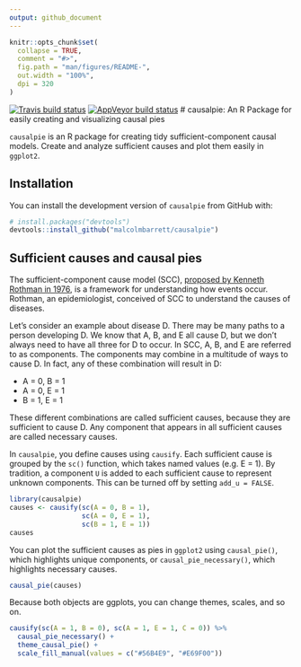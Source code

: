 ```yaml
---
output: github_document
---
```


<!-- README.md is generated from README.Rmd. Please edit that file -->

```r
knitr::opts_chunk$set(
  collapse = TRUE,
  comment = "#>",
  fig.path = "man/figures/README-",
  out.width = "100%",
  dpi = 320
)
```
[![Travis build status](https://travis-ci.org/malcolmbarrett/causalpie.svg?branch=master)](https://travis-ci.org/malcolmbarrett/causalpie) [![AppVeyor build status](https://ci.appveyor.com/api/projects/status/github/malcolmbarrett/causalpie?branch=master&svg=true)](https://ci.appveyor.com/project/malcolmbarrett/causalpie)
# causalpie: An R Package for easily creating and visualizing causal pies

`causalpie` is an R package for creating tidy sufficient-component causal models. Create and analyze sufficient causes and plot them easily in `ggplot2`.

## Installation

You can install the development version of `causalpie` from GitHub with:

``` r
# install.packages("devtools")
devtools::install_github("malcolmbarrett/causalpie")
```

## Sufficient causes and causal pies

The sufficient-component cause model (SCC), [proposed by Kenneth Rothman in 1976](https://pdfs.semanticscholar.org/4da7/76ed2ee2119e70ae46798056baf0f9d69316.pdf), is a framework for understanding how events occur. Rothman, an epidemiologist, conceived of SCC to understand the causes of diseases. 

Let's consider an example about disease D. There may be many paths to a person developing D. We know that A, B, and E all cause D, but we don't always need to have all three for D to occur. In SCC, A, B, and E are referred to as components. The components may combine in a multitude of ways to cause D. In fact, any of these combination will result in D:

* A = 0, B = 1
* A = 0, E = 1
* B = 1, E = 1

These different combinations are called sufficient causes, because they are sufficient to cause D. Any component that appears in all sufficient causes are called necessary causes.

In `causalpie`, you define causes using `causify`. Each sufficient cause is grouped by the `sc()` function, which takes named values (e.g. E = 1). By tradition, a component `U` is added to each sufficient cause to represent unknown components. This can be turned off by setting `add_u = FALSE`.

```r
library(causalpie)
causes <- causify(sc(A = 0, B = 1), 
                  sc(A = 0, E = 1), 
                  sc(B = 1, E = 1))
causes
```

You can plot the sufficient causes as pies in `ggplot2` using `causal_pie()`, which highlights unique components, or `causal_pie_necessary()`, which highlights necessary causes.

```r
causal_pie(causes)
```

Because both objects are ggplots, you can change themes, scales, and so on.

```r
causify(sc(A = 1, B = 0), sc(A = 1, E = 1, C = 0)) %>% 
  causal_pie_necessary() +
  theme_causal_pie() +
  scale_fill_manual(values = c("#56B4E9", "#E69F00"))
```

